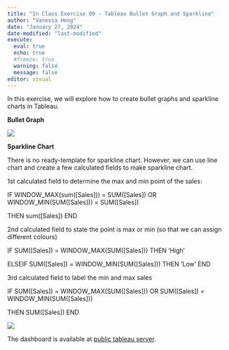 ```yaml
---
title: "In Class Exercise 09 - Tableau Bullet Graph and Sparkline"
author: "Vanessa Heng"
date: "January 27, 2024"
date-modified: "last-modified"
execute:
  eval: true
  echo: true
  #freeze: true
  warning: false
  message: false
editor: visual
---
```


In this exercise, we will explore how to create bullet graphs and sparkline charts in Tableau.

**Bullet Graph**

![](images/clipboard-4124983791.png)

**Sparkline Chart**

There is no ready-template for sparkline chart. However, we can use line chart and create a few calculated fields to make sparkline chart.

1st calculated field to determine the max and min point of the sales:

IF WINDOW_MAX(sum(\[Sales\])) = SUM(\[Sales\]) OR WINDOW_MIN(SUM(\[Sales\])) = SUM(\[Sales\])

THEN sum(\[Sales\]) END

2nd calculated field to state the point is max or min (so that we can assign different colours)

IF SUM(\[Sales\]) = WINDOW_MAX(SUM(\[Sales\])) THEN 'High'

ELSEIF SUM(\[Sales\]) = WINDOW_MIN(SUM(\[Sales\])) THEN 'Low' END

3rd calculated field to label the min and max sales

IF SUM(\[Sales\]) = WINDOW_MAX(SUM(\[Sales\])) OR SUM(\[Sales\]) = WINDOW_MIN(SUM(\[Sales\]))

THEN SUM(\[Sales\]) END

![](images/clipboard-2398259953.png)

The dashboard is available at [public tableau server](https://public.tableau.com/app/profile/vanessa.heng/viz/BulletandSparklinecharts/Dashboard1?publish=yes).
